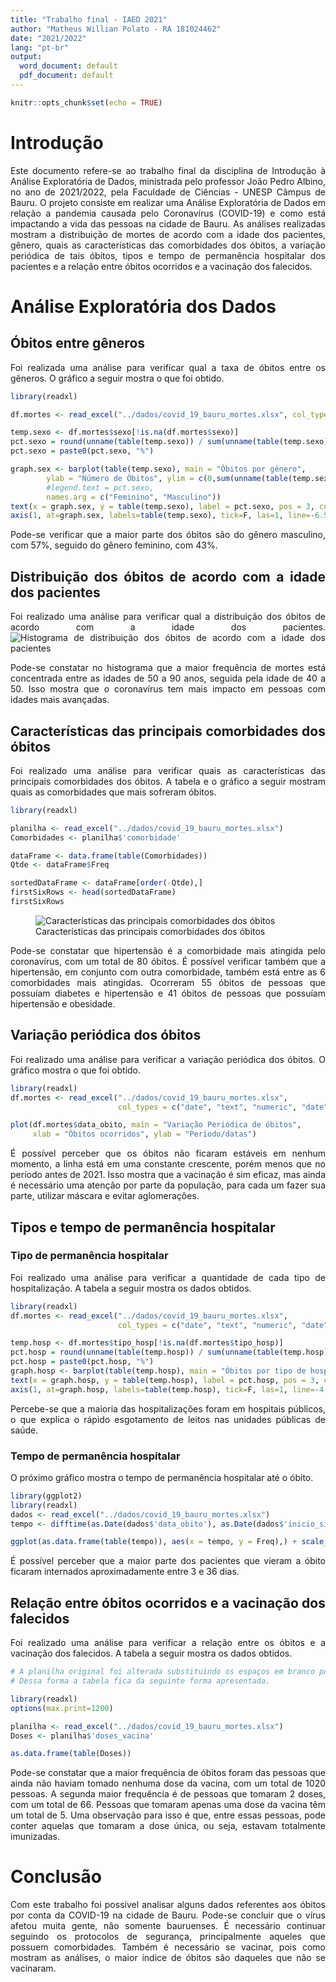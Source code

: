 ```yaml
---
title: "Trabalho final - IAED 2021"
author: "Matheus Willian Polato - RA 181024462"
date: "2021/2022"
lang: "pt-br"
output:
  word_document: default
  pdf_document: default
---
```


<style>
body {
text-align: justify}
</style>

```r
knitr::opts_chunk$set(echo = TRUE)
```

# Introdução

Este documento refere-se ao trabalho final da disciplina de Introdução à Análise Exploratória de Dados, ministrada pelo professor João Pedro Albino, no ano de 2021/2022, pela Faculdade de Ciências - UNESP Câmpus de Bauru.
O projeto consiste em realizar uma Análise Exploratória de Dados em relação a pandemia causada pelo Coronavírus (COVID-19) e como está impactando a vida das pessoas na cidade de Bauru.
As análises realizadas mostram a distribuição de mortes de acordo com a idade dos pacientes, gênero, quais as características das comorbidades dos óbitos, a variação periódica de tais óbitos, tipos e tempo de permanência hospitalar dos pacientes e a relação entre óbitos ocorridos e a vacinação dos falecidos.


# Análise Exploratória dos Dados

## Óbitos entre gêneros

Foi realizada uma análise para verificar qual a taxa de óbitos entre os gêneros. O gráfico a seguir mostra o que foi obtido.

```r
library(readxl)

df.mortes <- read_excel("../dados/covid_19_bauru_mortes.xlsx", col_types = c("date", "text", "numeric", "date","text","text", "date", "numeric"))

temp.sexo <- df.mortes$sexo[!is.na(df.mortes$sexo)]
pct.sexo = round(unname(table(temp.sexo)) / sum(unname(table(temp.sexo)))*100,0)
pct.sexo = paste0(pct.sexo, "%")

graph.sex <- barplot(table(temp.sexo), main = "Óbitos por gênero",
        ylab = "Número de Óbitos", ylim = c(0,sum(unname(table(temp.sexo)))),
        #legend.text = pct.sexo,
        names.arg = c("Feminino", "Masculino"))
text(x = graph.sex, y = table(temp.sexo), label = pct.sexo, pos = 3, cex = 1.25, col = "red")
axis(1, at=graph.sex, labels=table(temp.sexo), tick=F, las=1, line=-6.5, cex.axis=1.25)
```

Pode-se verificar que a maior parte dos óbitos são do gênero masculino, com 57%, seguido do gênero feminino, com 43%.

## Distribuição dos óbitos de acordo com a idade dos pacientes

Foi realizado uma análise para verificar qual a distribuição dos óbitos de acordo com a idade dos pacientes.
![Histograma de distribuição dos óbitos de acordo com a idade dos pacientes](../graficos/histograma_obitos_por_idade.png)

Pode-se constatar no histograma que a maior frequência de mortes está concentrada entre as idades de 50 a 90 anos, seguida pela idade de 40 a 50. Isso mostra que o coronavírus tem mais impacto em pessoas com idades mais avançadas.

## Características das principais comorbidades dos óbitos

Foi realizado uma análise para verificar quais as características das principais comorbidades dos óbitos.
A tabela e o gráfico a seguir mostram quais as comorbidades que mais sofreram óbitos.

```r
library(readxl)

planilha <- read_excel("../dados/covid_19_bauru_mortes.xlsx")
Comorbidades <- planilha$'comorbidade'

dataFrame <- data.frame(table(Comorbidades))
Qtde <- dataFrame$Freq

sortedDataFrame <- dataFrame[order(-Qtde),]
firstSixRows <- head(sortedDataFrame)
firstSixRows
```

![Características das principais comorbidades dos óbitos](../graficos/caracteristicas_principais_comorbidades_obitos.png)

Pode-se constatar que hipertensão é a comorbidade mais atingida pelo coronavírus, com um total de 80 óbitos. É possível verificar também que a hipertensão, em conjunto com outra comorbidade, também está entre as 6 comorbidades mais atingidas. Ocorreram 55 óbitos de pessoas que possuíam diabetes e hipertensão e 41 óbitos de pessoas que possuíam hipertensão e obesidade.


## Variação periódica dos óbitos

Foi realizado uma análise para verificar a variação periódica dos óbitos. O gráfico mostra o que foi obtido.

```r
library(readxl)
df.mortes <- read_excel("../dados/covid_19_bauru_mortes.xlsx", 
                        col_types = c("date", "text", "numeric", "date","text","text", "date", "numeric"))

plot(df.mortes$data_obito, main = "Variação Periódica de óbitos", 
     xlab = "Óbitos ocorridos", ylab = "Período/datas")
```

É possível perceber que os óbitos não ficaram estáveis em nenhum momento, a linha está em uma constante crescente, porém menos que no período antes de 2021. Isso mostra que a vacinação é sim eficaz, mas ainda é necessário uma atenção por parte da população, para cada um fazer sua parte, utilizar máscara e evitar aglomerações.

## Tipos e tempo de permanência hospitalar

### Tipo de permanência hospitalar

Foi realizado uma análise para verificar a quantidade de cada tipo de hospitalização. A tabela a seguir mostra os dados obtidos.

```r
library(readxl)
df.mortes <- read_excel("../dados/covid_19_bauru_mortes.xlsx", 
                        col_types = c("date", "text", "numeric", "date","text","text", "date", "numeric"))

temp.hosp <- df.mortes$tipo_hosp[!is.na(df.mortes$tipo_hosp)]
pct.hosp = round(unname(table(temp.hosp)) / sum(unname(table(temp.hosp)))*100,0)
pct.hosp = paste0(pct.hosp, "%")
graph.hosp <- barplot(table(temp.hosp), main = "Óbitos por tipo de hospitalização", ylab = "Número de Óbitos", ylim = c(0,sum(unname(table(temp.hosp)))), names.arg = c("Privado", "Público")) 
text(x = graph.hosp, y = table(temp.hosp), label = pct.hosp, pos = 3, cex = 1.25, col = "red")
axis(1, at=graph.hosp, labels=table(temp.hosp), tick=F, las=1, line=-4.5, cex.axis=1.25)
```

Percebe-se que a maioria das hospitalizações foram em hospitais públicos, o que explica o rápido esgotamento de leitos nas unidades públicas de saúde.

### Tempo de permanência hospitalar

O próximo gráfico mostra o tempo de permanência hospitalar até o óbito.

```r
library(ggplot2)
library(readxl)
dados <- read_excel("../dados/covid_19_bauru_mortes.xlsx")
tempo <- difftime(as.Date(dados$'data_obito'), as.Date(dados$'inicio_sintoma'), units = "days")

ggplot(as.data.frame(table(tempo)), aes(x = tempo, y = Freq),) + scale_x_discrete(guide = guide_axis(check.overlap = TRUE)) + labs(x = "Dias de internação", y = "Óbitos", fill = "Dias") + ggtitle("Tempo de permanência hospitalar") + theme(legend.position = "none") + geom_bar(stat="identity", position="stack") + geom_col(width=0.8)
```

É possível perceber que a maior parte dos pacientes que vieram a óbito ficaram internados aproximadamente entre 3 e 36 dias.

## Relação entre óbitos ocorridos e a vacinação dos falecidos

Foi realizado uma análise para verificar a relação entre os óbitos e a vacinação dos falecidos. A tabela a seguir mostra os dados obtidos.

```r
# A planilha original foi alterada substituindo os espaços em branco por 0 na coluna 'doses_vacina'.
# Dessa forma a tabela fica da seguinte forma apresentada.

library(readxl)
options(max.print=1200)

planilha <- read_excel("../dados/covid_19_bauru_mortes.xlsx")
Doses <- planilha$'doses_vacina'

as.data.frame(table(Doses))
```

Pode-se constatar que a maior frequência de óbitos foram das pessoas que ainda não haviam tomado nenhuma dose da vacina, com um total de 1020 pessoas. A segunda maior frequência é de pessoas que tomaram 2 doses, com um total de 66. Pessoas que tomaram apenas uma dose da vacina têm um total de 5. Uma observação para isso é que, entre essas pessoas, pode conter aquelas que tomaram a dose única, ou seja, estavam totalmente imunizadas.

# Conclusão

Com este trabalho foi possível analisar alguns dados referentes aos óbitos por conta da COVID-19 na cidade de Bauru. Pode-se concluir que o vírus afetou muita gente, não somente bauruenses. É necessário continuar seguindo os protocolos de segurança, principalmente aqueles que possuem comorbidades. Também é necessário se vacinar, pois como mostram as análises, o maior índice de óbitos são daqueles que não se vacinaram.